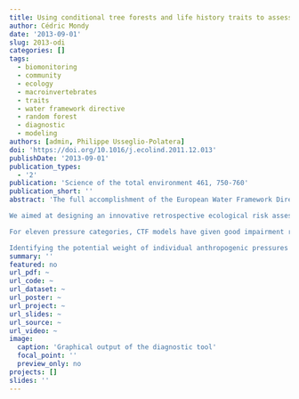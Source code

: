 ```yaml
---
title: Using conditional tree forests and life history traits to assess specific risks of stream degradation under multiple pressure scenario
author: Cédric Mondy
date: '2013-09-01'
slug: 2013-odi
categories: []
tags:
  - biomonitoring
  - community
  - ecology
  - macroinvertebrates
  - traits
  - water framework directive
  - random forest
  - diagnostic
  - modeling
authors: [admin, Philippe Usseglio-Polatera]
doi: 'https://doi.org/10.1016/j.ecolind.2011.12.013'
publishDate: '2013-09-01'
publication_types:
  - '2'
publication: 'Science of the total environment 461, 750-760'
publication_short: ''
abstract: 'The full accomplishment of the European Water Framework Directive objectives has required from EU members three successive steps: (i) the evaluation of their water body ecological status, (ii) the risk assessment of different anthropogenic pressure categories and (iii) the implementation of appropriate management and restoration programs.

We aimed at designing an innovative retrospective ecological risk assessment (ERA) tool working for most of the French wadeable rivers in a context of multiple anthropogenic pressures (step ii). This tool, including conditional tree forest (CTF) models, was built on combinations of benthic macroinvertebrate trait-based metrics for each of sixteen anthropogenic pressure categories.

For eleven pressure categories, CTF models have given good impairment risk assessment (i.e. AUC ≥ 0.70), even at moderate risk level and in a multi-pressure context. The four other models have provided poorer but promising results (AUC = 0.67 ± 0.02).

Identifying the potential weight of individual anthropogenic pressures that lead to biotic assemblage impairment in streams under multiple pressure scenario, is a key step for managers to implement appropriate stream restoration programs. Simultaneously considering the whole complexity of bio-ecological adaptations within biotic assemblages subjected to human pressures provides a functional diagnostic tool both (i) ecologically relevant and (ii) efficient for ERA.'
summary: ''
featured: no
url_pdf: ~
url_code: ~
url_dataset: ~
url_poster: ~
url_project: ~
url_slides: ~
url_source: ~
url_video: ~
image:
  caption: 'Graphical output of the diagnostic tool'
  focal_point: ''
  preview_only: no
projects: []
slides: ''
---
```

